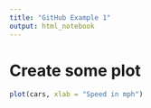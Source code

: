 ```yaml
---
title: "GitHub Example 1"
output: html_notebook
---
```


# Create some plot
```r
plot(cars, xlab = "Speed in mph")
```

